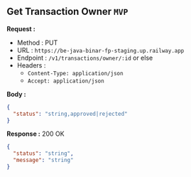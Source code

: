 
## Get Transaction Owner `MVP`

**Request :**

- Method : <Badge method="PUT">PUT</Badge>
- URL : `https://be-java-binar-fp-staging.up.railway.app`
- Endpoint : `/v1/transactions/owner/:id` or else
- Headers :
  - `Content-Type: application/json`
  - `Accept: application/json`

**Body :**

```json
{
  "status": "string,approved|rejected"
}
```

**Response :** <Badge outline variant="success">200 OK</Badge>

```json
{
  "status": "string",
  "message": "string"
}
```

